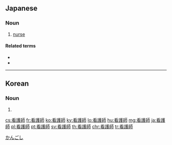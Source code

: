 ==Japanese==
{{ja-kanjitab|かん|ご|し|yomi=on}}

===Noun===
{{wikipedia|lang=ja}}
{{ja-noun|かんごし}}

# [[nurse]]

====Related terms====
* {{l|ja|看護婦}}
* {{l|ja|看護士}}

[[Category:ja:Healthcare occupations|かんごし]]

----

==Korean==
{{ko-hanjatab|看|護|師}}

===Noun===
{{ko-noun|hj|rv=ganhosa|hangeul=간호사}}

# {{hanja form of|간호사|nurse}}

[[cs:看護師]]
[[fr:看護師]]
[[ko:看護師]]
[[ky:看護師]]
[[lo:看護師]]
[[hu:看護師]]
[[mg:看護師]]
[[ja:看護師]]
[[pl:看護師]]
[[pt:看護師]]
[[sv:看護師]]
[[th:看護師]]
[[chr:看護師]]
[[tr:看護師]]